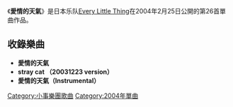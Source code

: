 {{unreferenced|time=2014-02-18T12:39:15+00:00}}
{{Infobox Single
| Name        = 愛情的天氣
| Artist      = [[Every_Little_Thing|Every Little Thing]]
| Released    = 2004年2月25日
| Genre       = [[J-POP|J-POP]]
| Label       = [[avex_trax|avex trax]]
| Last single  = [[明天_再見|明天 再見]]<br />(2003年)
| This single  = '''愛情的天氣'''<br />(2004年)
| Next single  = [[戀文_/_good_night|戀文 / good night]] <br />(2004年)
}}
《'''愛情的天氣'''》是日本乐队[[Every_Little_Thing|Every Little Thing]]在2004年2月25日公開的第26首單曲作品。

== 收錄樂曲 ==
*'''愛情的天氣'''
*'''stray cat （20031223 version）'''
*'''愛情的天氣（Instrumental）'''

[[Category:小事樂團歌曲|Category:小事樂團歌曲]]
[[Category:2004年單曲|Category:2004年單曲]]
{{Single-stub}}